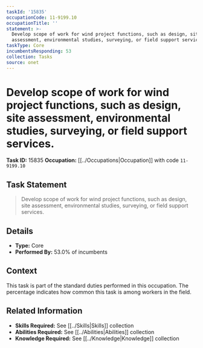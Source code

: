 ```yaml
---
taskId: '15835'
occupationCode: 11-9199.10
occupationTitle: ''
statement: >-
  Develop scope of work for wind project functions, such as design, site
  assessment, environmental studies, surveying, or field support services.
taskType: Core
incumbentsResponding: 53
collection: Tasks
source: onet
---
```

# Develop scope of work for wind project functions, such as design, site assessment, environmental studies, surveying, or field support services.

**Task ID:** 15835
**Occupation:** [[../Occupations|Occupation]] with code `11-9199.10`

## Task Statement

> Develop scope of work for wind project functions, such as design, site assessment, environmental studies, surveying, or field support services.

## Details

- **Type:** Core
- **Performed By:** 53.0% of incumbents

## Context

This task is part of the standard duties performed in this occupation. The percentage indicates how common this task is among workers in the field.

## Related Information

- **Skills Required:** See [[../Skills|Skills]] collection
- **Abilities Required:** See [[../Abilities|Abilities]] collection
- **Knowledge Required:** See [[../Knowledge|Knowledge]] collection
